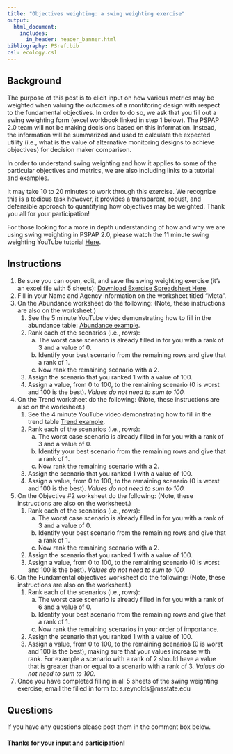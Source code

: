 ```yaml
---
title: "Objectives weighting: a swing weighting exercise"
output: 
  html_document:
    includes:
      in_header: header_banner.html 
bibliography: PSref.bib
csl: ecology.csl  
---
```

  
<!--
rmarkdown::render_site("2018-02-11-swing-weighting.Rmd")# build website
-->


## Background

The purpose of this post is to elicit input on how various metrics may 
be weighted when valuing the outcomes of a montitoring design with 
respect to the fundamental objectives. In order to do so, we ask that 
you fill out a swing weighting form (excel workbook linked in step 1 
below). The PSPAP 2.0 team will not be making decisions based on this 
information. Instead, the information will be summarized and used to 
calculate the expected utility (i.e., what is the value of alternative 
monitoring designs to achieve objectives) for decision maker comparison. 

In order to understand swing weighting and how it applies to some of the 
particular objectives and metrics, we are also including links to a 
tutorial and examples.

It may take 10 to 20 minutes to work through this exercise. We recognize 
this is a tedious task however, it provides a transparent, robust, and defensible
approach to quantifying how objectives may be weighted. Thank you all for your participation!
 
For those looking for a more in depth understanding of how and why we 
are using swing weighting in PSPAP 2.0, please watch the 11 minute 
swing weighting YouTube tutorial [Here](https://www.youtube.com/watch?v=HkXh0ue_Zjw). 

## Instructions
1. Be sure you can open, edit, and save the swing weighting exercise (it's an excel file with 5 sheets): [Download Exercise Spreadsheet Here](swing-weighting-exercise.xlsx). 
2. Fill in your Name and Agency information on the worksheet titled "Meta".
3. On the Abundance worksheet do the following:  (Note, these instructions are also on the worksheet.)
    1. See the 5 minute YouTube video demonstrating how to fill in the abundance table:  [Abundance example](https://www.youtube.com/watch?v=UKX0Uw7Ta0A).
    2. Rank each of the scenarios (i.e., rows): 
        a. The worst case scenario is already filled in for you with a rank of 3 and a value of 0.
        b. Identify your best scenario from the remaining rows and give that a rank of 1. 
        c. Now rank the remaining scenario with a 2. 
    3. Assign the scenario that you ranked 1 with a value of 100. 
    4. Assign a value, from 0 to 100, to the remaining scenario (0 is worst and 100 is the best). *Values do not need to sum to 100.*
4. On the Trend worksheet do the following:   (Note, these instructions are also on the worksheet.)
    1. See the 4 minute YouTube video demonstrating how to fill in the trend table [Trend example](https://www.youtube.com/watch?v=LPbdE_dK1vk).
    2. Rank each of the scenarios (i.e., rows): 
        a. The worst case scenario is already filled in for you with a rank of 3 and a value of 0.
        b. Identify your best scenario from the remaining rows and give that a rank of 1. 
        c. Now rank the remaining scenario with a 2.
    3. Assign the scenario that you ranked 1 with a value of 100. 
    4. Assign a value, from 0 to 100, to the remaining scenario (0 is worst and 100 is the best). *Values do not need to sum to 100.*
5. On the Objective #2 worksheet do the following:   (Note, these instructions are also on the worksheet.)
    1. Rank each of the scenarios (i.e., rows): 
        a. The worst case scenario is already filled in for you with a rank of 3 and a value of 0.
        b. Identify your best scenario from the remaining rows and give that a rank of 1. 
        c. Now rank the remaining scenario with a 2.
    2. Assign the scenario that you ranked 1 with a value of 100. 
    3. Assign a value, from 0 to 100, to the remaining scenario (0 is worst and 100 is the best). *Values do not need to sum to 100.* 
6. On the Fundamental objectives worksheet do the following:   (Note, these instructions are also on the worksheet.)
    1. Rank each of the scenarios (i.e., rows): 
        a. The worst case scenario is already filled in for you with a rank of 6 and a value of 0.
        b. Identify your best scenario from the remaining rows and give that a rank of 1. 
        c. Now rank the remaining scenarios in your order of importance. 
    2. Assign the scenario that you ranked 1 with a value of 100. 
    3. Assign a value, from 0 to 100, to the remaining scenarios (0 is worst and 100 is the best),
    making sure that your values increase with rank. For example a scenario with a rank of 2 should
    have a value that is greater than or equal to a scenario with a rank of 3. *Values do not need to sum to 100.*   
3. Once you have completed filling in all 5 sheets of the swing weighting exercise, email the filled in form to: s.reynolds@msstate.edu 



## Questions
If you have any questions please post them in the comment box below. 


#### Thanks for your input and participation!

<!--
## Videos
### Swing Weighting
<iframe width="560" height="315" src="https://www.youtube.com/watch?v=57XeTdCEH7E" frameborder="0" allowfullscreen></iframe>

### Abundance
<iframe width="560" height="315" src="https://www.youtube.com/watch?v=UKX0Uw7Ta0A" frameborder="0" allowfullscreen></iframe>

### Trend
<iframe width="560" height="315" src="https://www.youtube.com/watch?v=LPbdE_dK1vk" frameborder="0" allowfullscreen></iframe>
-->

  
